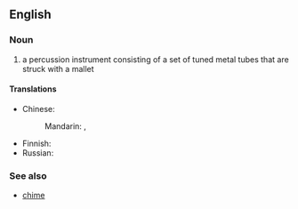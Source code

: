==English==
{{wikipedia|Tubular bell}}

===Noun===
{{en-plural noun}}

# a percussion instrument consisting of a set of tuned metal tubes that are struck with a mallet

====Translations====
{{trans-top|percussion instrument}}
* Chinese:
*: Mandarin: {{t|cmn|管鐘|sc=Hani}}, {{t|cmn|管钟|tr=guǎnzhōng|sc=Hani}}
{{trans-mid}}
* Finnish: {{t+|fi|putkikellot|p}}
* Russian: {{t-needed|ru}}
{{trans-bottom}}

===See also===
* [[chime]]